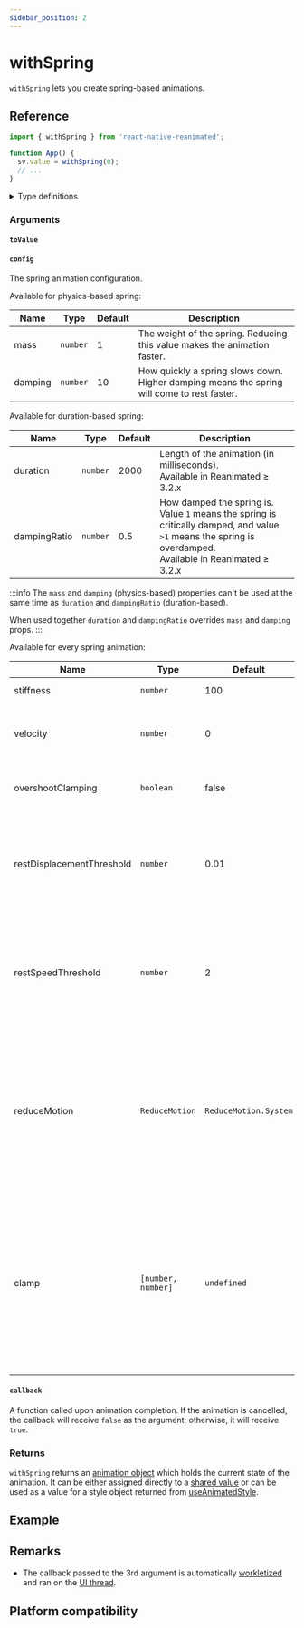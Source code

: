 ```yaml
---
sidebar_position: 2
---
```


# withSpring

`withSpring` lets you create spring-based animations.


<InteractiveExample src={SpringBasicSrc} component={SpringBasic} />

## Reference

```javascript
import { withSpring } from 'react-native-reanimated';

function App() {
  sv.value = withSpring(0);
  // ...
}
```

<details>
<summary>Type definitions</summary>

```typescript
type AnimatableValue = number | string | number[];

interface WithSpringConfig {
  damping?: number;
  mass?: number;
  stiffness?: number;
  overshootClamping?: boolean;
  restSpeedThreshold?: number;
  restDisplacementThreshold?: number;
  velocity?: number;
  reduceMotion?: ReduceMotion;
  clamp?: [number, number];
}

function withSpring<T extends AnimatableValue>(
  toValue: T,
  config?: WithSpringConfig,
  callback?: (finished?: boolean, current?: AnimatableValue) => void
): T;

enum ReduceMotion {
  System = 'system',
  Always = 'always',
  Never = 'never',
}
```

</details>

### Arguments

#### `toValue`


<AnimationToValue />

#### `config` <Optional />

The spring animation configuration.


<InteractivePlayground usePlayground={useReanimated3SpringPlayground} />

Available for physics-based spring:

| Name                 | Type     | Default | Description                                                                                |
| -------------------- | -------- | ------- | ------------------------------------------------------------------------------------------ |
| mass <Optional />    | `number` | 1       | The weight of the spring. Reducing this value makes the animation faster.                  |
| damping <Optional /> | `number` | 10      | How quickly a spring slows down. Higher damping means the spring will come to rest faster. |

Available for duration-based spring:

| Name                      | Type     | Default | Description                                                                                                                                                     |
| ------------------------- | -------- | ------- | --------------------------------------------------------------------------------------------------------------------------------------------------------------- |
| duration <Optional />     | `number` | 2000    | Length of the animation (in milliseconds). <br/> Available in Reanimated ≥ 3.2.x                                                                                |
| dampingRatio <Optional /> | `number` | 0.5     | How damped the spring is. Value `1` means the spring is critically damped, and value `>1` means the spring is overdamped. <br/> Available in Reanimated ≥ 3.2.x |

:::info
The `mass` and `damping` (physics-based) properties can't be used at the same time as `duration` and `dampingRatio` (duration-based).

When used together `duration` and `dampingRatio` overrides `mass` and `damping` props.
:::

Available for every spring animation:

| Name                                   | Type               | Default               | Description                                                                                                                                                                        |
| -------------------------------------- | ------------------ | --------------------- | ---------------------------------------------------------------------------------------------------------------------------------------------------------------------------------- |
| stiffness <Optional />                 | `number`           | 100                   | How bouncy the spring is.                                                                                                                                                          |
| velocity <Optional />                  | `number`           | 0                     | Initial velocity applied to the spring equation.                                                                                                                                   |
| overshootClamping <Optional />         | `boolean`          | false                 | Whether a spring can bounce over the `toValue`.                                                                                                                                    |
| restDisplacementThreshold <Optional /> | `number`           | 0.01                  | The displacement below which the spring will snap to `toValue` without further oscillations.                                                                                       |
| restSpeedThreshold <Optional />        | `number`           | 2                     | The speed in pixels per second from which the spring will snap to `toValue` without further oscillations.                                                                          |
| reduceMotion <Optional />              | `ReduceMotion`     | `ReduceMotion.System` | A parameter that determines how the animation responds to the device's reduced motion accessibility setting. <br/> Available in Reanimated ≥ 3.5.x                                 |
| clamp <Optional />                     | `[number, number]` | `undefined`           | Limit of the scope of movement. If your spring would exceed this limit, then `dampingRatio` will be reduced (to make the spring less bouncy) <br/> Available in Reanimated ≥ 3.6.x |

#### `callback` <Optional />

A function called upon animation completion. If the animation is cancelled, the callback will receive `false` as the argument; otherwise, it will receive `true`.

### Returns

`withSpring` returns an [animation object](/docs/fundamentals/glossary#animation-object) which holds the current state of the animation. It can be either assigned directly to a [shared value](/docs/fundamentals/glossary#shared-value) or can be used as a value for a style object returned from [useAnimatedStyle](/docs/core/useAnimatedStyle).

## Example


<InteractiveExample src={SpringCarouselSrc} component={SpringCarousel} />

## Remarks

- The callback passed to the 3rd argument is automatically [workletized](/docs/fundamentals/glossary#to-workletize) and ran on the [UI thread](/docs/fundamentals/glossary#ui-thread).

## Platform compatibility

<PlatformCompatibility android ios web />

